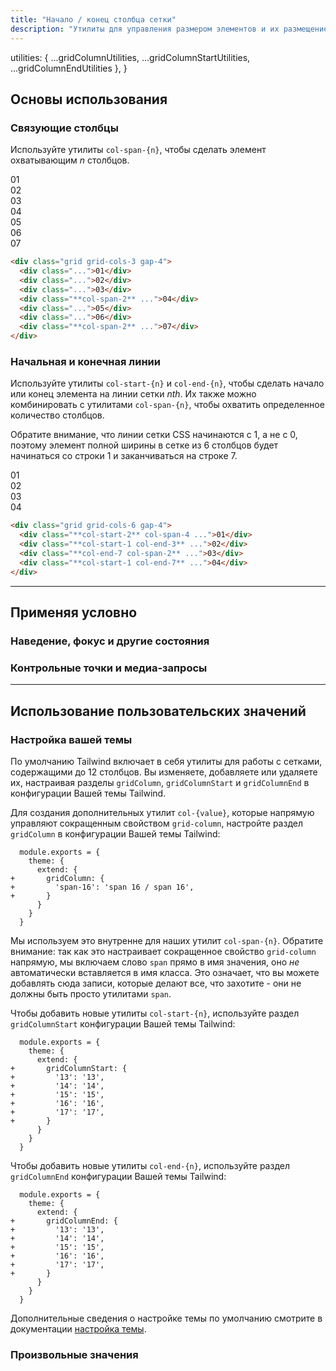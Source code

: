 ```yaml
---
title: "Начало / конец столбца сетки"
description: "Утилиты для управления размером элементов и их размещением по столбцам сетки."
---
```



  utilities: { ...gridColumnUtilities, ...gridColumnStartUtilities, ...gridColumnEndUtilities },
}

## Основы использования

### Связующие столбцы

Используйте утилиты `col-span-{n}`, чтобы сделать элемент охватывающим _n_ столбцов.

<Example>
  <div class="grid grid-cols-3 gap-4 font-mono text-white text-sm text-center font-bold leading-6">
    <div class="p-4 rounded-lg bg-indigo-300 dark:bg-indigo-800 dark:text-indigo-400">01</div>
    <div class="p-4 rounded-lg bg-indigo-300 dark:bg-indigo-800 dark:text-indigo-400">02</div>
    <div class="p-4 rounded-lg bg-indigo-300 dark:bg-indigo-800 dark:text-indigo-400">03</div>
    <div class="p-4 rounded-lg shadow-lg bg-indigo-500 col-span-2">04</div>
    <div class="p-4 rounded-lg bg-indigo-300 dark:bg-indigo-800 dark:text-indigo-400">05</div>
    <div class="p-4 rounded-lg bg-indigo-300 dark:bg-indigo-800 dark:text-indigo-400">06</div>
    <div class="p-4 rounded-lg shadow-lg bg-indigo-500 col-span-2">07</div>
  </div>
</Example>

```html
<div class="grid grid-cols-3 gap-4">
  <div class="...">01</div>
  <div class="...">02</div>
  <div class="...">03</div>
  <div class="**col-span-2** ...">04</div>
  <div class="...">05</div>
  <div class="...">06</div>
  <div class="**col-span-2** ...">07</div>
</div>
```

### Начальная и конечная линии

Используйте утилиты `col-start-{n}` и `col-end-{n}`, чтобы сделать начало или конец элемента на линии сетки _nth_. Их также можно комбинировать с утилитами `col-span-{n}`, чтобы охватить определенное количество столбцов.

Обратите внимание, что линии сетки CSS начинаются с 1, а не с 0, поэтому элемент полной ширины в сетке из 6 столбцов будет начинаться со строки 1 и заканчиваться на строке 7.

<Example>
  <div class="grid grid-cols-6 gap-4 font-mono text-white text-sm text-center font-bold leading-6">
    <div class="p-4 rounded-lg bg-stripes-sky"></div>
    <div class="p-4 rounded-lg shadow-lg bg-sky-500 col-start-2 col-span-4">01</div>
    <div class="p-4 rounded-lg bg-stripes-sky"></div>
    <div class="p-4 rounded-lg shadow-lg bg-sky-500 col-start-1 col-end-3">02</div>
    <div class="p-4 rounded-lg bg-stripes-sky"></div>
    <div class="p-4 rounded-lg bg-stripes-sky"></div>
    <div class="p-4 rounded-lg shadow-lg bg-sky-500 col-end-7 col-span-2">03</div>
    <div class="p-4 rounded-lg shadow-lg bg-sky-500 col-start-1 col-end-7">04</div>
  </div>
</Example>

```html
<div class="grid grid-cols-6 gap-4">
  <div class="**col-start-2** col-span-4 ...">01</div>
  <div class="**col-start-1 col-end-3** ...">02</div>
  <div class="**col-end-7 col-span-2** ...">03</div>
  <div class="**col-start-1 col-end-7** ...">04</div>
</div>
```

---

## <Heading ignore>Применяя условно</Heading>

### <Heading ignore>Наведение, фокус и другие состояния</Heading>

<HoverFocusAndOtherStates defaultClass="col-span-2" featuredClass="col-span-6" />

### <Heading ignore>Контрольные точки и медиа-запросы</Heading>

<BreakpointsAndMediaQueries defaultClass="col-span-2" featuredClass="col-span-6" />

---

## Использование пользовательских значений

### Настройка вашей темы

По умолчанию Tailwind включает в себя утилиты для работы с сетками, содержащими до 12 столбцов. Вы изменяете, добавляете или удаляете их, настраивая разделы `gridColumn`, `gridColumnStart` и `gridColumnEnd` в конфигурации Вашей темы Tailwind.

Для создания дополнительных утилит `col-{value}`, которые напрямую управляют сокращенным свойством `grid-column`, настройте раздел `gridColumn` в конфигурации Вашей темы Tailwind:

```diff-js tailwind.config.js
  module.exports = {
    theme: {
      extend: {
+       gridColumn: {
+         'span-16': 'span 16 / span 16',
+       }
      }
    }
  }
```

Мы используем это внутренне для наших утилит `col-span-{n}`. Обратите внимание: так как это настраивает сокращенное свойство `grid-column` напрямую, мы включаем слово `span` прямо в имя значения, оно _не_ автоматически вставляется в имя класса. Это означает, что вы можете добавлять сюда записи, которые делают все, что захотите - они не должны быть просто утилитами `span`.

Чтобы добавить новые утилиты `col-start-{n}`, используйте раздел `gridColumnStart` конфигурации Вашей темы Tailwind:

```diff-js tailwind.config.js
  module.exports = {
    theme: {
      extend: {
+       gridColumnStart: {
+         '13': '13',
+         '14': '14',
+         '15': '15',
+         '16': '16',
+         '17': '17',
+       }
      }
    }
  }
```

Чтобы добавить новые утилиты `col-end-{n}`, используйте раздел `gridColumnEnd` конфигурации Вашей темы Tailwind:

```diff-js tailwind.config.js
  module.exports = {
    theme: {
      extend: {
+       gridColumnEnd: {
+         '13': '13',
+         '14': '14',
+         '15': '15',
+         '16': '16',
+         '17': '17',
+       }
      }
    }
  }
```

Дополнительные сведения о настройке темы по умолчанию смотрите в документации [настройка темы](/docs/theme#customizing-the-default-theme).

### Произвольные значения

<ArbitraryValues property="grid-column/grid-column-start/grid-column-end" featuredClass="col-[16_/_span_16]" />
